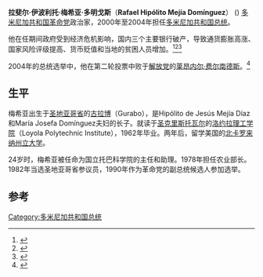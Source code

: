 {{Infobox officeholder
|name          = 伊波利托·梅希亚
|image         =Hipolito mejia.jpg|250px
|order         = [[File:Coat_of_arms_of_the_Dominican_Republic.svg|25px]] 第51任[[多米尼加共和国总统|多米尼加共和国总统]]
|vicepresident = [[米拉格罗斯·奥尔蒂斯·博什|米拉格罗斯·奥尔蒂斯·博什]]<br>(Milagros Ortiz Bosch)
|term_start    = 2000年8月16日
|term_end      = 2004年8月16日
|predecessor   = [[莱昂内尔·费尔南德斯|莱昂内尔·费尔南德斯]]
|successor     = [[莱昂内尔·费尔南德斯|莱昂内尔·费尔南德斯]]
|birth_date    = {{birth date and age|1941|2|22|df=y}}
|birth_place   = [[多米尼加共和国|多米尼加共和国]][[聖地牙哥_(多明尼加)|聖地牙哥]]
|death_date    = 
|death_place   = 
|party         = [[多米尼加革命党|革命党]]
|spouse        = 罗莎·戈麦斯（Rosa Goméz）
|alma_mater    = [[北卡罗来纳州立大学|北卡罗来纳州立大学]]
}}
'''拉斐尔·伊波利托·梅希亚·多明戈斯'''（'''Rafael Hipólito Mejía Domínguez'''） ({{bd|1941年|2月22日||}}) [[多米尼加共和国|多米尼加共和国]][[多米尼加革命党|革命党]]政治家，2000年至2004年担任[[多米尼加共和国总统|多米尼加共和国总统]]。

他在任期间政府受到经济危机影响，国内三个主要银行破产，导致通货膨胀高涨、国家风险评级提高、货币贬值和当地的贫困人员增加。<ref>{{cite web |url=http://www.pciudadana.com/crisisbancaria/index.html |title=存档副本 |accessdate=2010-07-20 |deadurl=yes |archiveurl=https://web.archive.org/web/20100127101532/http://www.pciudadana.com/crisisbancaria/index.html |archivedate=2010-01-27 }}</ref><ref>{{Cite web |url=http://es.wikipedia.org/wiki/Econom%C3%ADa_de_la_Rep%C3%BAblica_Dominicana |title=存档副本 |accessdate=2013-08-19 |archive-date=2020-11-08 |archive-url=https://web.archive.org/web/20201108065117/https://es.wikipedia.org/wiki/Econom%C3%ADa_de_la_Rep%C3%BAblica_Dominicana |dead-url=no }}</ref><ref>{{cite web |url=http://www.hoy.com.do/el-pais/2005/4/1/40581/Citan-causas-quiebra-bancos-2003 |title=存档副本 |accessdate=2010-07-20 |deadurl=yes |archiveurl=https://web.archive.org/web/20110719133303/http://www.hoy.com.do/el-pais/2005/4/1/40581/Citan-causas-quiebra-bancos-2003 |archivedate=2011-07-19 }}</ref>

2004年的总统选举中，他在第二轮投票中败于[[多米尼加解放党|解放党]]的[[莱昂内尔·费尔南德斯|莱昂内尔·费尔南德斯]]。<ref>{{Cite web |url=http://pdba.georgetown.edu/Elecdata/DomRep/DR04.html |title=存档副本 |accessdate=2013-08-19 |archive-date=2015-12-03 |archive-url=https://web.archive.org/web/20151203150226/http://pdba.georgetown.edu/Elecdata/DomRep/DR04.html |dead-url=no }}</ref>

== 生平 ==
梅希亚出生于[[圣地亚哥省|圣地亚哥省]]的[[古拉博|古拉博]]（Gurabo），是Hipólito de Jesús Mejía Díaz和María Josefa Domínguez夫妇的长子。就读于[[圣克里斯托瓦尔|圣克里斯托瓦尔]]的[[洛约拉理工学院|洛约拉理工学院]]（Loyola Polytechnic Institute），1962年毕业。两年后，留学美国的[[北卡罗来纳州立大学|北卡罗来纳州立大学]]。

24岁时，梅希亚被任命为国立托巴科学院的主任和助理。1978年担任农业部长。1982年当选圣地亚哥省参议员，1990年作为革命党的副总统候选人参加选举。

== 参考 ==
{{Reflist|colwidth=30em}}

{{s-start}}
{{s-off}}
{{s-bef|before=[[莱昂内尔·费尔南德斯|莱昂内尔·费尔南德斯]]}}
{{s-ttl|title=[[多米尼加共和国总统|多米尼加共和国总统]]|years=2000–2004}}
{{s-aft|after=[[莱昂内尔·费尔南德斯|莱昂内尔·费尔南德斯]]}}
{{s-end}}

{{Authority control}}

{{DEFAULTSORT:Mejia, Hipolito}}
[[Category:多米尼加共和国总统|Category:多米尼加共和国总统]]